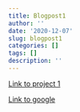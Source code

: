 ```yaml
---
title: Blogpost1
author: ''
date: '2020-12-07'
slug: blogpost1
categories: []
tags: []
description: ''
---
```

[Link to project 1](/projects/project1/)

[Link to google](https://www.google.com)